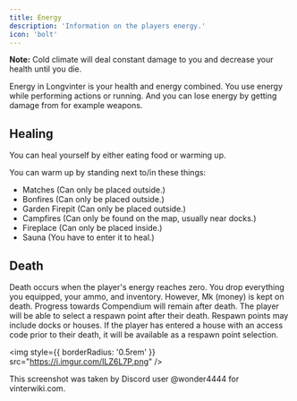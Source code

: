 ```yaml
---
title: Energy
description: 'Information on the players energy.'
icon: 'bolt'
---
```


<Note>**Note:** Cold climate will deal constant damage to you and decrease your health until you die.</Note>

Energy in Longvinter is your health and energy combined. You use energy while performing actions or running. And you can lose energy by getting damage from for example weapons.

## Healing

You can heal yourself by either eating food or warming up.

You can warm up by standing next to/in these things:

- Matches (Can only be placed outside.)
- Bonfires (Can only be placed outside.)
- Garden Firepit (Can only be placed outside.)
- Campfires (Can only be found on the map, usually near docks.)
- Fireplace (Can only be placed inside.)
- Sauna (You have to enter it to heal.)

## Death

Death occurs when the player's energy reaches zero. You drop everything you equipped, your ammo, and inventory. However, Mk (money) is kept on death. Progress towards Compendium will remain after death. The player will be able to select a respawn point after their death. Respawn points may include docks or houses. If the player has entered a house with an access code prior to their death, it will be available as a respawn point selection.

<img
  style={{ borderRadius: '0.5rem' }}
  src="https://i.imgur.com/ILZ6L7P.png"
/>

<Info>This screenshot was taken by Discord user @wonder4444 for vinterwiki.com.</Info>